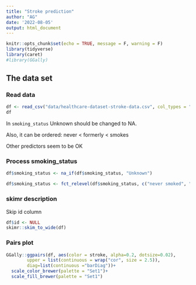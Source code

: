 ```yaml
---
title: "Stroke prediction"
author: "AG"
date: '2022-08-05'
output: html_document
---
```


```r
knitr::opts_chunk$set(echo = TRUE, message = F, warning = F)
library(tidyverse)
library(caret)
#library(GGally)
```

## The data set

### Read data

```r
df <- read_csv("data/healthcare-dataset-stroke-data.csv", col_types = "cfdfffffddff", na = "N/A")
df
```

In `smoking_status` Unknown should be changed to NA.

Also, it can be ordered: never < formerly < smokes

Other predictors seem to be OK

### Process smoking_status

```r
df$smoking_status <- na_if(df$smoking_status, "Unknown")

df$smoking_status <- fct_relevel(df$smoking_status, c("never smoked", "formerly smoked", "smokes"))
```


### skimr description

Skip id column

```r
df$id <- NULL
skimr::skim_to_wide(df)
```

### Pairs plot

```r
GGally::ggpairs(df, aes(color = stroke, alpha=0.2, dotsize=0.02), 
        upper = list(continuous = wrap("cor", size = 2.5)),
        diag=list(continuous ="barDiag"))+
  scale_color_brewer(palette = "Set1")+
  scale_fill_brewer(palette = "Set1")
```




